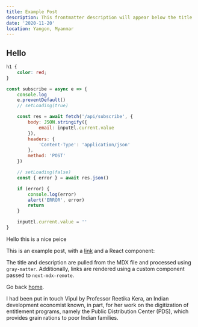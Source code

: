 ```yaml
---
title: Example Post
description: This frontmatter description will appear below the title
date: '2020-11-20'
location: Yangon, Myanmar
---
```


## Hello

```css
h1 {
	color: red;
}
```

```javascript
const subscribe = async e => {
	console.log
	e.preventDefault()
	// setLoading(true)

	const res = await fetch('/api/subscribe', {
		body: JSON.stringify({
			email: inputEl.current.value
		}),
		headers: {
			'Content-Type': 'application/json'
		},
		method: 'POST'
	})

	// setLoading(false)
	const { error } = await res.json()

	if (error) {
		console.log(error)
		alert('ERROR', error)
		return
	}

	inputEl.current.value = ''
}
```

Hello this is a nice peice

This is an example post, with a [link](https://nextjs.org) and a React
component:

<TestComponent name='next-mdx-remote' />

The title and description are pulled from the MDX file and processed using
`gray-matter`. Additionally, links are rendered using a custom component passed
to `next-mdx-remote`.

Go back [home](/).

<Citation
	link='https://www.epw.in/journal/2017/50/special-articles/aadhaar-and-food-security-jharkhand.html'
	author='Reetika Khera'
	publication='Economic and Political Weekly'
	headline='Pain Without Gain: Aadhaar and Food Security in Jharkhand'
	directQuote='Based on a recent household survey, this paper examines various issues related to this measure, including exclusion problems, transaction costs, and its impact on corruption. The findings raise serious questions about the appropriateness of this technology for rural Jharkhand.'>
	I had been put in touch Vipul by Professor Reetika Kera, an Indian
	development economist known, in part, for her work on the digitization of
	entitlement programs, namely the Public Distribution Center (PDS), which
	provides grain rations to poor Indian families.
</Citation>

<Subscribe />
